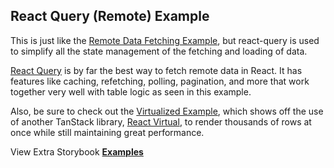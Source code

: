 
<Head>
  <title>React Query Example - Material React Table V2 Docs</title>
  <meta
    name="description"
    content="An example of Material React Table which shows how to fetch remote data and filter and paginate on a remote server with react-query"
  />
  <meta
    property="og:title"
    content="React Query with Material React Table Example"
  />
  <meta
    property="og:description"
    content="Learn best practices with React Query with Material React Table"
  />
</Head>

## React Query (Remote) Example

This is just like the [Remote Data Fetching Example](/docs/examples/remote), but react-query is used to simplify all the state management of the fetching and loading of data.

[React Query](https://tanstack.com/query/v4) is by far the best way to fetch remote data in React. It has features like caching, refetching, polling, pagination, and more that work together very well with table logic as seen in this example.

Also, be sure to check out the [Virtualized Example](/docs/examples/virtualized), which shows off the use of another TanStack library, [React Virtual](https://tanstack.com/virtual/v3), to render thousands of rows at once while still maintaining great performance.

<Example />

View Extra Storybook **[Examples](https://www.material-react-table.dev/?path=/story/prop-playground--default)**
